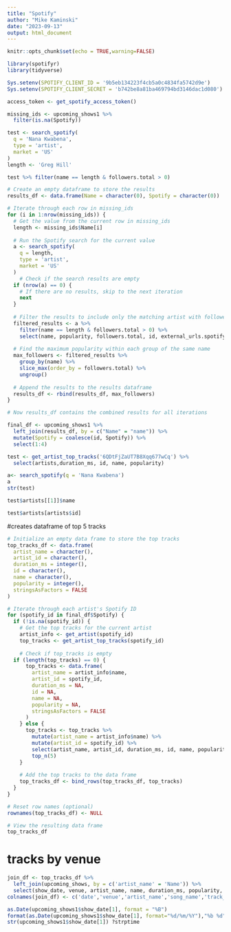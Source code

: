 ```yaml
---
title: "Spotify"
author: "Mike Kaminski"
date: "2023-09-13"
output: html_document
---
```


```r
knitr::opts_chunk$set(echo = TRUE,warning=FALSE)
```

```r
library(spotifyr)
library(tidyverse)

```

```r
Sys.setenv(SPOTIFY_CLIENT_ID = '9b5eb134223f4cb5a0c4834fa5742d9e')
Sys.setenv(SPOTIFY_CLIENT_SECRET = 'b742be8a81ba469794bd3146dac1d080')

access_token <- get_spotify_access_token()
```

```r
missing_ids <- upcoming_shows1 %>%
  filter(is.na(Spotify))
```

```r
test <- search_spotify(
  q = 'Nana Kwabena',
  type = 'artist',
  market = 'US'
) 
length <- 'Greg Hill'

test %>% filter(name == length & followers.total > 0)
```

```r
# Create an empty dataframe to store the results
results_df <- data.frame(Name = character(0), Spotify = character(0))

# Iterate through each row in missing_ids
for (i in 1:nrow(missing_ids)) {
  # Get the value from the current row in missing_ids
  length <- missing_ids$Name[i]
  
  # Run the Spotify search for the current value
  a <- search_spotify(
    q = length,
    type = 'artist',
    market = 'US'
  )
    # Check if the search results are empty
  if (nrow(a) == 0) {
    # If there are no results, skip to the next iteration
    next
  }
  
  # Filter the results to include only the matching artist with followers
  filtered_results <- a %>% 
    filter(name == length & followers.total > 0) %>%
    select(name, popularity, followers.total, id, external_urls.spotify)
  
  # Find the maximum popularity within each group of the same name
  max_followers <- filtered_results %>%
    group_by(name) %>%
    slice_max(order_by = followers.total) %>%
    ungroup()
  
  # Append the results to the results dataframe
  results_df <- rbind(results_df, max_followers)
}

# Now results_df contains the combined results for all iterations

```

```r
final_df <- upcoming_shows1 %>%
  left_join(results_df, by = c("Name" = "name")) %>%
  mutate(Spotify = coalesce(id, Spotify)) %>%
  select(1:4)

```


```r
test <- get_artist_top_tracks('6QDtFjZaUT7B8Xqq677wCq') %>% 
  select(artists,duration_ms, id, name, popularity)

a<- search_spotify(q = 'Nana Kwabena')
a
str(test)

test$artists[[1]]$name

test$artists[artists$id]

```

#creates dataframe of top 5 tracks
```r
   
# Initialize an empty data frame to store the top tracks
top_tracks_df <- data.frame(
  artist_name = character(),
  artist_id = character(),
  duration_ms = integer(),
  id = character(),
  name = character(),
  popularity = integer(),
  stringsAsFactors = FALSE
)

# Iterate through each artist's Spotify ID
for (spotify_id in final_df$Spotify) {
  if (!is.na(spotify_id)) {
    # Get the top tracks for the current artist
    artist_info <- get_artist(spotify_id)
    top_tracks <- get_artist_top_tracks(spotify_id)
    
    # Check if top_tracks is empty
  if (length(top_tracks) == 0) {
      top_tracks <- data.frame(
        artist_name = artist_info$name,
        artist_id = spotify_id,
        duration_ms = NA,
        id = NA,
        name = NA,
        popularity = NA,
        stringsAsFactors = FALSE
      )
    } else {
      top_tracks <- top_tracks %>%
        mutate(artist_name = artist_info$name) %>%
        mutate(artist_id = spotify_id) %>%
        select(artist_name, artist_id, duration_ms, id, name, popularity) %>%
        top_n(5)
    }
    
    # Add the top tracks to the data frame
    top_tracks_df <- bind_rows(top_tracks_df, top_tracks)
  }
}

# Reset row names (optional)
rownames(top_tracks_df) <- NULL

# View the resulting data frame
top_tracks_df


```
# tracks by venue
```r
join_df <- top_tracks_df %>%
  left_join(upcoming_shows, by = c('artist_name' = 'Name')) %>%
  select(show_date, venue, artist_name, name, duration_ms, popularity, artist_id, id) 
colnames(join_df) <- c('date','venue','artist_name','song_name','track_length','song_popularity','artist_id','song_id')
```
```r
as.Date(upcoming_shows1$show_date[1], format = "%B")
format(as.Date(upcoming_shows1$show_date[1], format="%d/%m/%Y"),"%b %d")
str(upcoming_shows1$show_date[1]) ?strptime
```

